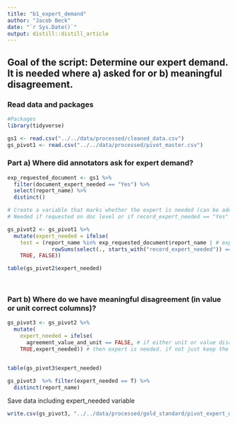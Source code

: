 ```yaml
---
title: "b1_expert_demand"
author: "Jacob Beck"
date: "`r Sys.Date()`"
output: distill::distill_article
---
```


## Goal of the script: Determine our expert demand. It is needed where a) asked for or b) meaningful disagreement.


### Read data and packages

```r
#Packages
library(tidyverse)
```

```r
gs1 <- read.csv("../../data/processed/cleaned_data.csv")
gs_pivot1 <- read.csv("../../data/processed/pivot_master.csv")
```

### Part a) Where did annotators ask for expert demand?

```r
exp_requested_document <- gs1 %>%
  filter(document_expert_needed == "Yes") %>%
  select(report_name) %>%
  distinct()

# Create a variable that marks whether the expert is needed (can be added with the computed expert demand) 
# Needed if requested on doc level or if record_expert_needed == "Yes"

gs_pivot2 <- gs_pivot1 %>%
  mutate(expert_needed = ifelse(
    test = (report_name %in% exp_requested_document$report_name | # expert needed if the report name is among the requested ones
              rowSums(select(., starts_with("record_expert_needed")) == "Yes", na.rm = TRUE) > 0), # expert needed if at least one of the record needed cols contains "Yes" 
    TRUE, FALSE))

table(gs_pivot2$expert_needed)

      
```


### Part b) Where do we have meaningful disagreement (in value or unit correct columns)?

```r

gs_pivot3 <- gs_pivot2 %>%
  mutate(
    expert_needed = ifelse(
      agreement_value_and_unit == FALSE, # if either unit or value disagree
    TRUE,expert_needed)) # then expert is needed. if not just keep the expert needed value from above (to not overwrite existing TRUEs)


table(gs_pivot3$expert_needed)
```

```r
gs_pivot3  %>% filter(expert_needed == T) %>% 
  distinct(report_name)
```

Save data including expert_needed variable
```r
write.csv(gs_pivot3, "../../data/processed/gold_standard/pivot_expert_demand.csv")
```

